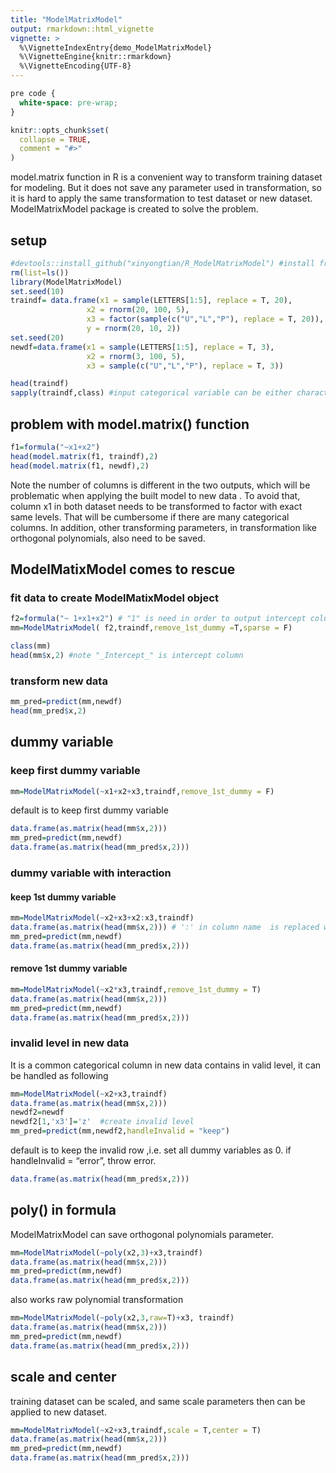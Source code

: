 ```yaml
---
title: "ModelMatrixModel"
output: rmarkdown::html_vignette
vignette: >
  %\VignetteIndexEntry{demo_ModelMatrixModel}
  %\VignetteEngine{knitr::rmarkdown}
  %\VignetteEncoding{UTF-8}
---
```


```css
pre code {
  white-space: pre-wrap;
}
```

```r
knitr::opts_chunk$set(
  collapse = TRUE,
  comment = "#>"
)
```
model.matrix function in R is a convenient way to transform training dataset for modeling. But it does not save any parameter used in transformation, so it is hard to apply the same transformation to test dataset or new dataset. ModelMatrixModel package is created to solve the problem.

## setup
```r
#devtools::install_github("xinyongtian/R_ModelMatrixModel") #install from github
rm(list=ls())
library(ModelMatrixModel)
set.seed(10)
traindf= data.frame(x1 = sample(LETTERS[1:5], replace = T, 20),
                 x2 = rnorm(20, 100, 5),
                 x3 = factor(sample(c("U","L","P"), replace = T, 20)),
                 y = rnorm(20, 10, 2))
set.seed(20)
newdf=data.frame(x1 = sample(LETTERS[1:5], replace = T, 3),
                 x2 = rnorm(3, 100, 5),
                 x3 = sample(c("U","L","P"), replace = T, 3)) 

head(traindf)
sapply(traindf,class) #input categorical variable can be either character or factor
```
## problem with model.matrix() function
```r
f1=formula("~x1+x2")
head(model.matrix(f1, traindf),2)
head(model.matrix(f1, newdf),2)
```
Note the number of columns is different in the two outputs, which will be problematic when  applying the built model to new data . To avoid that,  column x1  in both dataset needs to be transformed  to factor with exact same levels. That will be cumbersome if there are many categorical columns. In addition, other transforming parameters, in transformation like  orthogonal polynomials, also need to be saved.

## ModelMatixModel comes to rescue
### fit data to create ModelMatixModel object
```r
f2=formula("~ 1+x1+x2") # "1" is need in order to output intercept column
mm=ModelMatrixModel( f2,traindf,remove_1st_dummy =T,sparse = F)
```

```r
class(mm)
head(mm$x,2) #note "_Intercept_" is intercept column
```
### transform new data
```r
mm_pred=predict(mm,newdf)
head(mm_pred$x,2)
```

## dummy variable
### keep   first dummy variable
```r
mm=ModelMatrixModel(~x1+x2+x3,traindf,remove_1st_dummy = F) 
```
default is to keep first dummy variable
```r
data.frame(as.matrix(head(mm$x,2)))
mm_pred=predict(mm,newdf)
data.frame(as.matrix(head(mm_pred$x,2)))
```
### dummy variable with interaction
#### keep 1st dummy variable
```r
mm=ModelMatrixModel(~x2+x3+x2:x3,traindf) 
data.frame(as.matrix(head(mm$x,2))) # ':' in column name  is replaced with '_X_'
mm_pred=predict(mm,newdf)
data.frame(as.matrix(head(mm_pred$x,2)))
```
#### remove 1st dummy variable
```r
mm=ModelMatrixModel(~x2*x3,traindf,remove_1st_dummy = T) 
data.frame(as.matrix(head(mm$x,2)))
mm_pred=predict(mm,newdf)
data.frame(as.matrix(head(mm_pred$x,2)))
```
### invalid level in new data
It is a common categorical column in  new data contains in valid level, it can be handled as following
```r
mm=ModelMatrixModel(~x2+x3,traindf) 
data.frame(as.matrix(head(mm$x,2)))
newdf2=newdf
newdf2[1,'x3']='z'  #create invalid level
mm_pred=predict(mm,newdf2,handleInvalid = "keep") 
```
default is to keep the invalid row ,i.e. set all dummy variables as 0. if handleInvalid = "error", throw error.
```r
data.frame(as.matrix(head(mm_pred$x,2))) 
```

## poly() in formula
ModelMatrixModel can save orthogonal polynomials parameter.
```r
mm=ModelMatrixModel(~poly(x2,3)+x3,traindf) 
data.frame(as.matrix(head(mm$x,2)))
mm_pred=predict(mm,newdf)
data.frame(as.matrix(head(mm_pred$x,2)))
```
also works raw polynomial transformation
```r
mm=ModelMatrixModel(~poly(x2,3,raw=T)+x3, traindf) 
data.frame(as.matrix(head(mm$x,2)))
mm_pred=predict(mm,newdf)
data.frame(as.matrix(head(mm_pred$x,2)))
```

## scale and center
training dataset can be scaled, and same scale parameters then can be applied to new dataset.
```r
mm=ModelMatrixModel(~x2+x3,traindf,scale = T,center = T) 
data.frame(as.matrix(head(mm$x,2)))
mm_pred=predict(mm,newdf)
data.frame(as.matrix(head(mm_pred$x,2)))
```


